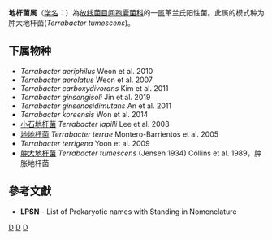 {{Automatic taxobox
| taxon = Terrabacter
| authority = Collins, Dorsch and Stackebrandt, 1989
| type species = 肿大地杆菌<br>''Terrabacter tumescens''
| type species authority = (Jensen 1934) Collins et al. 1989
}}
'''地杆菌属'''（[[学名|学名]]：{{lang|la|''Terrabacter''}}）為[[放线菌目|放线菌目]][[间孢囊菌科|间孢囊菌科]]的一[[属|属]]革兰氏阳性菌。此属的模式种为肿大地杆菌(''Terrabacter tumescens'')。

==下属物种==
* ''Terrabacter aeriphilus'' Weon et al. 2010
* ''Terrabacter aerolatus'' Weon et al. 2007
* ''Terrabacter carboxydivorans'' Kim et al. 2011
* ''Terrabacter ginsengisoli'' Jin et al. 2019
* ''Terrabacter ginsenosidimutans'' An et al. 2011
* ''Terrabacter koreensis'' Won et al. 2014
* [[小石地杆菌|小石地杆菌]] ''Terrabacter lapilli'' Lee et al. 2008
* [[地地杆菌|地地杆菌]] ''Terrabacter terrae'' Montero-Barrientos et al. 2005
* ''Terrabacter terrigena'' Yoon et al. 2009
* [[肿大地杆菌|肿大地杆菌]] ''Terrabacter tumescens'' (Jensen 1934) Collins et al. 1989，肿胀地杆菌

==參考文獻==
{{reflist}}
* '''LPSN''' - List of Prokaryotic names with Standing in Nomenclature

{{taxonbar}}

[[Category:革兰氏阳性菌|D]]
[[Category:_间孢囊菌科|D]]
[[Category:1989年描述的分类群|D]]